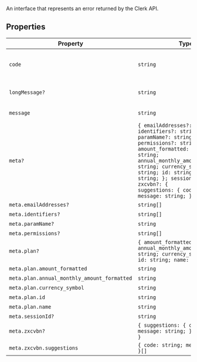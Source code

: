 An interface that represents an error returned by the Clerk API.

## Properties

| Property                                    | Type                                                                                                                                                                                                                                                                                                                                           | Description                                                              |
| ------------------------------------------- | ---------------------------------------------------------------------------------------------------------------------------------------------------------------------------------------------------------------------------------------------------------------------------------------------------------------------------------------------- | ------------------------------------------------------------------------ |
| <a id="code"></a> `code`                    | `string`                                                                                                                                                                                                                                                                                                                                       | A string code that represents the error, such as `username_exists_code`. |
| <a id="longmessage"></a> `longMessage?`     | `string`                                                                                                                                                                                                                                                                                                                                       | A more detailed message that describes the error.                        |
| <a id="message"></a> `message`              | `string`                                                                                                                                                                                                                                                                                                                                       | A message that describes the error.                                      |
| <a id="meta"></a> `meta?`                   | <code>\{ emailAddresses?: string[]; identifiers?: string[]; paramName?: string; permissions?: string[]; plan?: \{ amount_formatted: string; annual_monthly_amount_formatted: string; currency_symbol: string; id: string; name: string; \}; sessionId?: string; zxcvbn?: \{ suggestions: \{ code: string; message: string; \}[]; \}; \}</code> | Additional information about the error.                                  |
| `meta.emailAddresses?`                      | <code>string[]</code>                                                                                                                                                                                                                                                                                                                          | -                                                                        |
| `meta.identifiers?`                         | <code>string[]</code>                                                                                                                                                                                                                                                                                                                          | -                                                                        |
| `meta.paramName?`                           | `string`                                                                                                                                                                                                                                                                                                                                       | -                                                                        |
| `meta.permissions?`                         | <code>string[]</code>                                                                                                                                                                                                                                                                                                                          | -                                                                        |
| `meta.plan?`                                | <code>\{ amount_formatted: string; annual_monthly_amount_formatted: string; currency_symbol: string; id: string; name: string; \}</code>                                                                                                                                                                                                       | -                                                                        |
| `meta.plan.amount_formatted`                | `string`                                                                                                                                                                                                                                                                                                                                       | -                                                                        |
| `meta.plan.annual_monthly_amount_formatted` | `string`                                                                                                                                                                                                                                                                                                                                       | -                                                                        |
| `meta.plan.currency_symbol`                 | `string`                                                                                                                                                                                                                                                                                                                                       | -                                                                        |
| `meta.plan.id`                              | `string`                                                                                                                                                                                                                                                                                                                                       | -                                                                        |
| `meta.plan.name`                            | `string`                                                                                                                                                                                                                                                                                                                                       | -                                                                        |
| `meta.sessionId?`                           | `string`                                                                                                                                                                                                                                                                                                                                       | -                                                                        |
| `meta.zxcvbn?`                              | <code>\{ suggestions: \{ code: string; message: string; \}[]; \}</code>                                                                                                                                                                                                                                                                        | -                                                                        |
| `meta.zxcvbn.suggestions`                   | <code>\{ code: string; message: string; \}[]</code>                                                                                                                                                                                                                                                                                            | -                                                                        |
